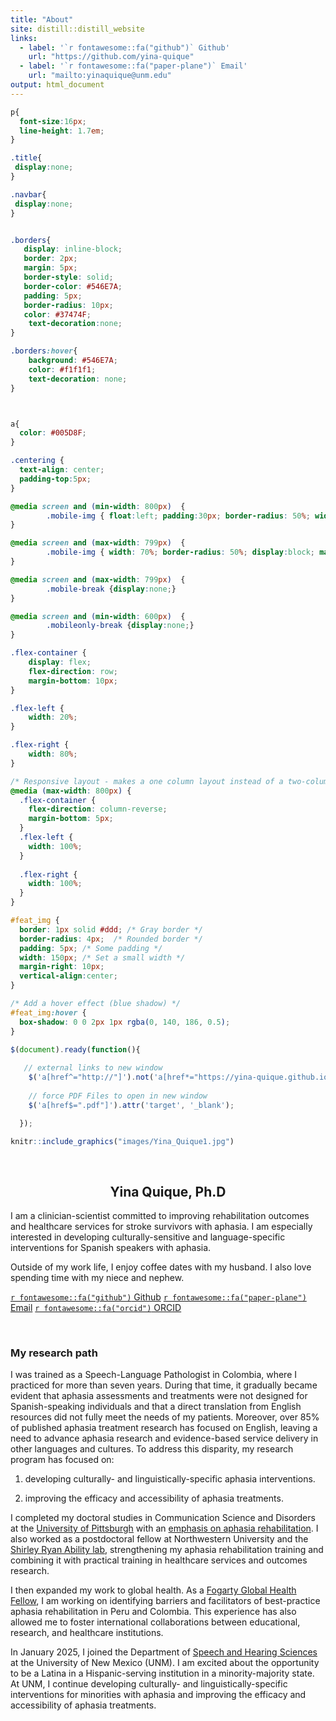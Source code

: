 ```yaml
---
title: "About"
site: distill::distill_website
links:
  - label: '`r fontawesome::fa("github")` Github'
    url: "https://github.com/yina-quique"
  - label: '`r fontawesome::fa("paper-plane")` Email'
    url: "mailto:yinaquique@unm.edu"
output: html_document
---
```


```css


p{
  font-size:16px;
  line-height: 1.7em;
}

.title{
 display:none;
}

.navbar{
 display:none;
}


.borders{
   display: inline-block;
   border: 2px;
   margin: 5px;
   border-style: solid;
   border-color: #546E7A;
   padding: 5px;
   border-radius: 10px;
   color: #37474F;
    text-decoration:none;
}

.borders:hover{
    background: #546E7A;
    color: #f1f1f1;
    text-decoration: none;
}



a{
  color: #005D8F;
}

.centering {
  text-align: center;
  padding-top:5px;
}

@media screen and (min-width: 800px)  {
        .mobile-img { float:left; padding:30px; border-radius: 50%; width: 40%; display:block; margin-left:auto; margin-right:auto; margin-bottom:20px;}
}

@media screen and (max-width: 799px)  {
        .mobile-img { width: 70%; border-radius: 50%; display:block; margin-left:auto; margin-right:auto; margin-bottom:20px; max-width: 300px; }
}

@media screen and (max-width: 799px)  {
        .mobile-break {display:none;}
}

@media screen and (min-width: 600px)  {
        .mobileonly-break {display:none;}
}

.flex-container {
    display: flex;
    flex-direction: row;
    margin-bottom: 10px;
}

.flex-left {
    width: 20%;
}

.flex-right {
    width: 80%;
}

/* Responsive layout - makes a one column layout instead of a two-column layout */
@media (max-width: 800px) {
  .flex-container {
    flex-direction: column-reverse;
    margin-bottom: 5px;
  }
  .flex-left {
    width: 100%;
  }
  
  .flex-right {
    width: 100%;
  }
}

#feat_img {
  border: 1px solid #ddd; /* Gray border */
  border-radius: 4px;  /* Rounded border */
  padding: 5px; /* Some padding */
  width: 150px; /* Set a small width */
  margin-right: 10px;
  vertical-align:center;
}

/* Add a hover effect (blue shadow) */
#feat_img:hover {
  box-shadow: 0 0 2px 1px rgba(0, 140, 186, 0.5);
}
```


```js
$(document).ready(function(){
	
   // external links to new window
    $('a[href^="http://"]').not('a[href*="https://yina-quique.github.io/"]').attr('target','_blank');
    
    // force PDF Files to open in new window
    $('a[href$=".pdf"]').attr('target', '_blank');

  });
```

```r
knitr::include_graphics("images/Yina_Quique1.jpg")
```

<br class = "mobile-break">

<center>

## Yina Quique, Ph.D

</center>

I am a clinician-scientist committed to improving rehabilitation outcomes and healthcare services for stroke survivors with aphasia. I am especially interested in developing culturally-sensitive and language-specific interventions for Spanish speakers with aphasia. 

Outside of my work life, I enjoy coffee dates with my husband. I also love spending time with my niece and nephew.  

::: {.centering}
[`r fontawesome::fa("github")` Github](https://github.com/yina-quique){.borders}
[`r fontawesome::fa("paper-plane")` Email](mailto:yinaquique@unm.edu){.borders}
[`r fontawesome::fa("orcid")` ORCID](https://orcid.org/0000-0001-9129-4742){.borders}
:::

::: {style="clear:both;"}
:::

<br class = "mobileonly-break">

### My research path

I was trained as a Speech-Language Pathologist in Colombia, where I practiced for more than seven years. During that time, it gradually became evident that aphasia assessments and treatments were not designed for Spanish-speaking individuals and that a direct translation from English resources did not fully meet the needs of my patients. Moreover, over 85% of published aphasia treatment research has focused on English, leaving a need to advance aphasia research and evidence-based service delivery in other languages and cultures. To address this disparity, my research program has focused on: 

1) developing culturally- and linguistically-specific aphasia interventions.

2) improving the efficacy and accessibility of aphasia treatments. 


I completed my doctoral studies in Communication Science and Disorders at the [University of Pittsburgh](https://language-brain-lab.squarespace.com/alumni) with an [emphasis on aphasia rehabilitation](https://www.lrcl.pitt.edu/people/yina-quique-phd). I also worked as a postdoctoral fellow at Northwestern University and the [Shirley Ryan Ability lab](https://www.sralab.org/researchers/yina-m-quique-phd), strengthening my aphasia rehabilitation training and combining it with practical training in healthcare services and outcomes research. 


I then expanded my work to global health. As a [Fogarty Global Health Fellow](https://www.hsph.harvard.edu/global-health-research-partnership/hbnu-current-fellows-and-alumni/2023-2024-fellows/), I am working on identifying barriers and facilitators of best-practice aphasia rehabilitation in Peru and Colombia. This experience has also allowed me to foster international collaborations between educational, research, and healthcare institutions. 


In January 2025, I joined the Department of [Speech and Hearing Sciences](https://shs.unm.edu/) at the University of New Mexico (UNM). I am excited about the opportunity to be a Latina in a Hispanic-serving institution in a minority-majority state. At UNM, I continue developing culturally- and linguistically-specific interventions for minorities with aphasia and improving the efficacy and accessibility of aphasia treatments. 
